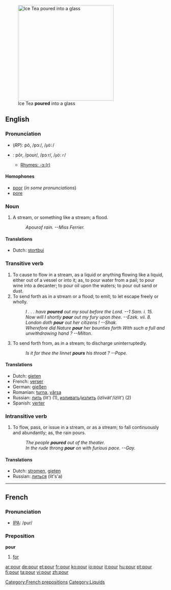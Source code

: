 [[Image:Ice Tea.jpg|thumb|300px|right|Ice Tea '''poured''' into a glass]]

==English==

===Pronunciation===
*(''RP''): pô, /pɔː/, /<tt>pO:</tt>/
*{{US}}: pôr, /poʊr/, /pɔːr/, /<tt>pO:r</tt>/
**[[rhymes:English:-ɔː(r)|Rhymes: -ɔː(r)]]

====Homophones====
*[[poor]] (''in some pronunciations'')
*[[pore]]

===Noun===
{{en-noun}}

# {{rivers}} {{colloquial}} A stream, or something like a stream; a flood.
#:''A ''pour'' of rain. --Miss Ferrier.''

==== Translations ====
*Dutch: [[stortbui]] {{f}}


===Transitive verb===
{{en-verb}} 

# To cause to flow in a stream, as a liquid or anything flowing like a liquid, either out of a vessel or into it; as, to pour water from a pail; to pour wine into a decanter; to pour oil upon the waters; to pour out sand or dust.
# To send forth as in a stream or a flood; to emit; to let escape freely or wholly.
#:''I . . . have '''poured''' out my soul before the Lord. --1     Sam. i. 15.''
#:''Now will I shortly '''pour''' out my fury upon thee. --Ezek. vii. 8.''
#:''London doth '''pour''' out her citizens !   --Shak.''
#:''Wherefore did Nature '''pour''' her bounties forth With such a full and unwithdrawing hand ?  --Milton.''
# To send forth from, as in a stream; to discharge uninterruptedly.
#:''Is it for thee the linnet '''pours''' his throat ? --Pope.''

==== Translations ====
*Dutch: [[gieten]]
*French: [[verser]]
*German: [[gießen]]
*Romanian: [[turna]], [[vărsa]]
*Russian: [[лить]] (lit') (1), [[изливать]]/[[излить]] (izlivát'/izlít') (2)
*Spanish: [[verter]]

=== Intransitive verb ===
{{en-verb}}

# To flow, pass, or issue in a stream, or as a stream; to fall continuously and abundantly; as, the rain pours.
#:''The people '''poured''' out of the theater.''
#:''In the rude throng '''pour''' on with furious pace. --Gay.''

==== Translations ====
*Dutch: [[stromen]], [[gieten]]
*Russian: [[литься]] (lít's'a)

----

==French==
===Pronunciation===
*[[w:IPA|IPA]]: /pur/

===Preposition===
'''pour'''

#[[for]]
[[Category:French prepositions]]

[[Category:Liquids]]

[[ar:pour]]
[[de:pour]]
[[et:pour]]
[[fr:pour]]
[[ko:pour]]
[[io:pour]]
[[it:pour]]
[[hu:pour]]
[[pt:pour]]
[[fi:pour]]
[[ta:pour]]
[[vi:pour]]
[[zh:pour]]